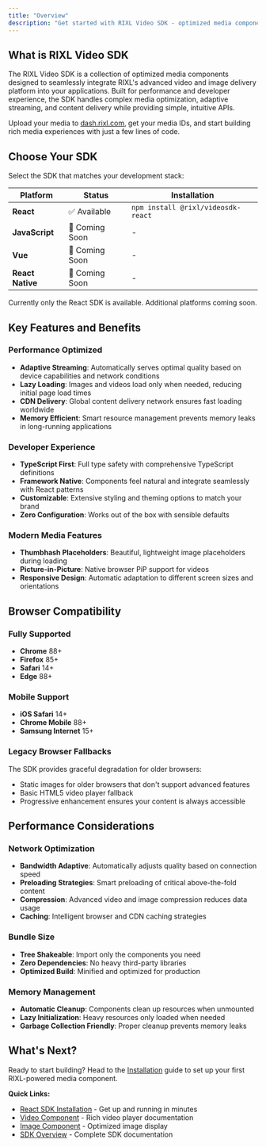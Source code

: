 ```yaml
---
title: "Overview"
description: "Get started with RIXL Video SDK - optimized media components for modern web applications"
---
```


## What is RIXL Video SDK

The RIXL Video SDK is a collection of optimized media components designed to seamlessly integrate RIXL's advanced video and image delivery platform into your applications. Built for performance and developer experience, the SDK handles complex media optimization, adaptive streaming, and content delivery while providing simple, intuitive APIs.

Upload your media to [dash.rixl.com](https://dash.rixl.com), get your media IDs, and start building rich media experiences with just a few lines of code.

## Choose Your SDK

Select the SDK that matches your development stack:

| Platform | Status | Installation |
|----------|--------|--------------|
| **React** | ✅ Available | `npm install @rixl/videosdk-react` |
| **JavaScript** | 🚧 Coming Soon | - |
| **Vue** | 🚧 Coming Soon | - |
| **React Native** | 🚧 Coming Soon | - |

<Callout type="info">
    Currently only the React SDK is available. Additional platforms coming soon.
</Callout>

## Key Features and Benefits

### **Performance Optimized**
- **Adaptive Streaming**: Automatically serves optimal quality based on device capabilities and network conditions
- **Lazy Loading**: Images and videos load only when needed, reducing initial page load times
- **CDN Delivery**: Global content delivery network ensures fast loading worldwide
- **Memory Efficient**: Smart resource management prevents memory leaks in long-running applications

### **Developer Experience**
- **TypeScript First**: Full type safety with comprehensive TypeScript definitions
- **Framework Native**: Components feel natural and integrate seamlessly with React patterns
- **Customizable**: Extensive styling and theming options to match your brand
- **Zero Configuration**: Works out of the box with sensible defaults

### **Modern Media Features**
- **Thumbhash Placeholders**: Beautiful, lightweight image placeholders during loading
- **Picture-in-Picture**: Native browser PiP support for videos
- **Responsive Design**: Automatic adaptation to different screen sizes and orientations

## Browser Compatibility

### Fully Supported
- **Chrome** 88+
- **Firefox** 85+
- **Safari** 14+
- **Edge** 88+

### Mobile Support
- **iOS Safari** 14+
- **Chrome Mobile** 88+
- **Samsung Internet** 15+

### Legacy Browser Fallbacks
The SDK provides graceful degradation for older browsers:
- Static images for older browsers that don't support advanced features
- Basic HTML5 video player fallback
- Progressive enhancement ensures your content is always accessible

## Performance Considerations

### Network Optimization
- **Bandwidth Adaptive**: Automatically adjusts quality based on connection speed
- **Preloading Strategies**: Smart preloading of critical above-the-fold content
- **Compression**: Advanced video and image compression reduces data usage
- **Caching**: Intelligent browser and CDN caching strategies

### Bundle Size
- **Tree Shakeable**: Import only the components you need
- **Zero Dependencies**: No heavy third-party libraries
- **Optimized Build**: Minified and optimized for production

### Memory Management
- **Automatic Cleanup**: Components clean up resources when unmounted
- **Lazy Initialization**: Heavy resources only loaded when needed
- **Garbage Collection Friendly**: Proper cleanup prevents memory leaks

## What's Next?

Ready to start building? Head to the [Installation](/sdk/getting-started/installation) guide to set up your first RIXL-powered media component.

**Quick Links:**
- [React SDK Installation](/sdk/getting-started/installation) - Get up and running in minutes
- [Video Component](/sdk/video-component) - Rich video player documentation
- [Image Component](/sdk/image-component) - Optimized image display
- [SDK Overview](/sdk) - Complete SDK documentation
